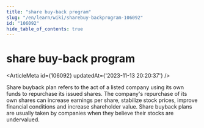 ```yaml
---
title: "share buy-back program"
slug: "/en/learn/wiki/sharebuy-backprogram-106092"
id: "106092"
hide_table_of_contents: true
---
```



<Breadcrumbs current="share buy-back program" />

# share buy-back program

<ArticleMeta id={106092} updatedAt={'2023-11-13 20:20:37'} />
<div className='border-solid border-b border-t-0 my-4 border-[var(--ifm-color-gray-300)]' />

Share buyback plan refers to the act of a listed company using its own funds to repurchase its issued shares. The company's repurchase of its own shares can increase earnings per share, stabilize stock prices, improve financial conditions and increase shareholder value. Share buyback plans are usually taken by companies when they believe their stocks are undervalued.
